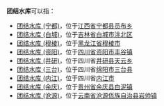 '''团结水库'''可以指：
* [[团结水库_(宁都)|团结水库 (宁都)]]，位于[[江西省|江西省]][[宁都县|宁都县]][[员布乡|员布乡]]
* [[团结水库_(白城)|团结水库 (白城)]]，位于[[吉林省|吉林省]][[白城市|白城市]][[洮北区|洮北区]]
* [[团结水库_(穆棱)|团结水库 (穆棱)]]，位于[[黑龙江省|黑龙江省]][[穆棱市|穆棱市]]
* [[团结水库_(资阳)|团结水库 (资阳)]]，位于[[四川省|四川省]][[资阳市|资阳市]][[丰谷镇|丰谷镇]]
* [[团结水库_(井研)|团结水库 (井研)]]，位于四川省[[井研县|井研县]][[天云乡|天云乡]]
* [[团结水库_(三台)|团结水库 (三台)]]，位于四川省[[绵阳市|绵阳市]][[三台县|三台县]]
* [[团结水库_(内江)|团结水库 (内江)]]，位于四川省[[内江市|内江市]]
* [[团结水库_(余庆)|团结水库 (余庆)]]，位于[[贵州省|贵州省]][[余庆县|余庆县]][[白泥镇|白泥镇]]
* [[团结水库_(沧源)|团结水库 (沧源)]]，位于[[云南省|云南省]][[沧源佤族自治县|沧源佤族自治县]][[岩帅镇|岩帅镇]]

{{dab|T|cat=四字水庫消歧義}}